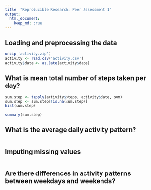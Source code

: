 ```yaml
---
title: "Reproducible Research: Peer Assessment 1"
output: 
  html_document:
    keep_md: true
---
```



## Loading and preprocessing the data
```r
unzip('activity.zip')
activity <- read.csv('activity.csv')
activity$date <- as.Date(activity$date)
```

## What is mean total number of steps taken per day?
```r
sum.step <- tapply(activity$steps, activity$date, sum)
sum.step <- sum.step[!is.na(sum.step)]
hist(sum.step)
```

```r
summary(sum.step)
```

## What is the average daily activity pattern?
```r
```

## Imputing missing values
```r
```


## Are there differences in activity patterns between weekdays and weekends?
```r
```
